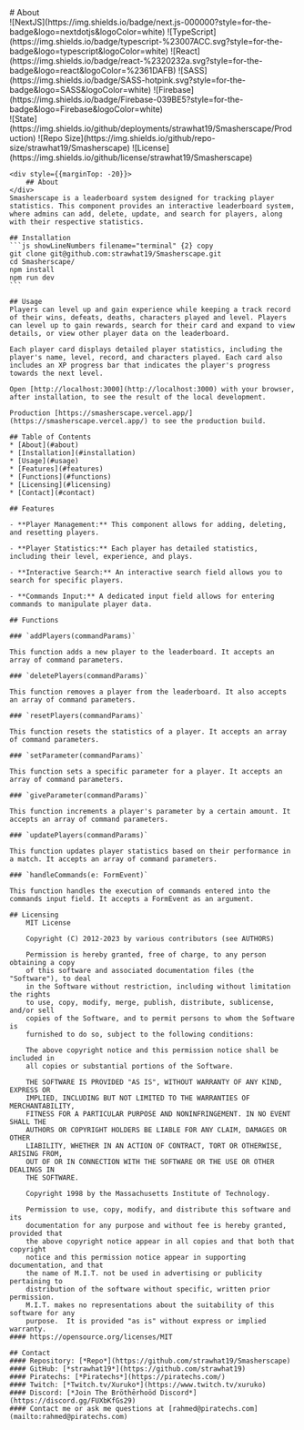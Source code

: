 
<div style={{textAlign: `center`}}>
  # About
</div>


<main className={`smasherscapeAbout`}>
    <div className={`badges`}>
        ![NextJS](https://img.shields.io/badge/next.js-000000?style=for-the-badge&logo=nextdotjs&logoColor=white)
        ![TypeScript](https://img.shields.io/badge/typescript-%23007ACC.svg?style=for-the-badge&logo=typescript&logoColor=white)
        ![React](https://img.shields.io/badge/react-%2320232a.svg?style=for-the-badge&logo=react&logoColor=%2361DAFB)
        ![SASS](https://img.shields.io/badge/SASS-hotpink.svg?style=for-the-badge&logo=SASS&logoColor=white)
        ![Firebase](https://img.shields.io/badge/Firebase-039BE5?style=for-the-badge&logo=Firebase&logoColor=white)
    </div>
    <div className={`badges threeCol`}>
        ![State](https://img.shields.io/github/deployments/strawhat19/Smasherscape/Production)
        ![Repo Size](https://img.shields.io/github/repo-size/strawhat19/Smasherscape)
        ![License](https://img.shields.io/github/license/strawhat19/Smasherscape)
    </div>

    <div style={{marginTop: -20}}>
        ## About
    </div>
    Smasherscape is a leaderboard system designed for tracking player statistics. This component provides an interactive leaderboard system, where admins can add, delete, update, and search for players, along with their respective statistics.

    ## Installation
    ```js showLineNumbers filename="terminal" {2} copy
    git clone git@github.com:strawhat19/Smasherscape.git
    cd Smasherscape/
    npm install
    npm run dev
    ```

    ## Usage
    Players can level up and gain experience while keeping a track record of their wins, defeats, deaths, characters played and level. Players can level up to gain rewards, search for their card and expand to view details, or view other player data on the leaderboard.

    Each player card displays detailed player statistics, including the player's name, level, record, and characters played. Each card also includes an XP progress bar that indicates the player's progress towards the next level.

    Open [http://localhost:3000](http://localhost:3000) with your browser, after installation, to see the result of the local development.

    Production [https://smasherscape.vercel.app/](https://smasherscape.vercel.app/) to see the production build.

    ## Table of Contents  
    * [About](#about)
    * [Installation](#installation)
    * [Usage](#usage)
    * [Features](#features)
    * [Functions](#functions)
    * [Licensing](#licensing)
    * [Contact](#contact)

    ## Features

    - **Player Management:** This component allows for adding, deleting, and resetting players.

    - **Player Statistics:** Each player has detailed statistics, including their level, experience, and plays.

    - **Interactive Search:** An interactive search field allows you to search for specific players.

    - **Commands Input:** A dedicated input field allows for entering commands to manipulate player data.

    ## Functions

    ### `addPlayers(commandParams)`

    This function adds a new player to the leaderboard. It accepts an array of command parameters.

    ### `deletePlayers(commandParams)`

    This function removes a player from the leaderboard. It also accepts an array of command parameters.

    ### `resetPlayers(commandParams)`

    This function resets the statistics of a player. It accepts an array of command parameters.

    ### `setParameter(commandParams)`

    This function sets a specific parameter for a player. It accepts an array of command parameters.

    ### `giveParameter(commandParams)`

    This function increments a player's parameter by a certain amount. It accepts an array of command parameters.

    ### `updatePlayers(commandParams)`

    This function updates player statistics based on their performance in a match. It accepts an array of command parameters.

    ### `handleCommands(e: FormEvent)`

    This function handles the execution of commands entered into the commands input field. It accepts a FormEvent as an argument.

    ## Licensing
        MIT License

        Copyright (C) 2012-2023 by various contributors (see AUTHORS)

        Permission is hereby granted, free of charge, to any person obtaining a copy
        of this software and associated documentation files (the "Software"), to deal
        in the Software without restriction, including without limitation the rights
        to use, copy, modify, merge, publish, distribute, sublicense, and/or sell
        copies of the Software, and to permit persons to whom the Software is
        furnished to do so, subject to the following conditions:

        The above copyright notice and this permission notice shall be included in
        all copies or substantial portions of the Software.

        THE SOFTWARE IS PROVIDED "AS IS", WITHOUT WARRANTY OF ANY KIND, EXPRESS OR
        IMPLIED, INCLUDING BUT NOT LIMITED TO THE WARRANTIES OF MERCHANTABILITY,
        FITNESS FOR A PARTICULAR PURPOSE AND NONINFRINGEMENT. IN NO EVENT SHALL THE
        AUTHORS OR COPYRIGHT HOLDERS BE LIABLE FOR ANY CLAIM, DAMAGES OR OTHER
        LIABILITY, WHETHER IN AN ACTION OF CONTRACT, TORT OR OTHERWISE, ARISING FROM,
        OUT OF OR IN CONNECTION WITH THE SOFTWARE OR THE USE OR OTHER DEALINGS IN
        THE SOFTWARE.
        
        Copyright 1998 by the Massachusetts Institute of Technology.

        Permission to use, copy, modify, and distribute this software and its
        documentation for any purpose and without fee is hereby granted, provided that
        the above copyright notice appear in all copies and that both that copyright
        notice and this permission notice appear in supporting documentation, and that
        the name of M.I.T. not be used in advertising or publicity pertaining to
        distribution of the software without specific, written prior permission.
        M.I.T. makes no representations about the suitability of this software for any
        purpose.  It is provided "as is" without express or implied warranty.
    #### https://opensource.org/licenses/MIT

    ## Contact
    #### Repository: [*Repo*](https://github.com/strawhat19/Smasherscape)
    #### GitHub: [*strawhat19*](https://github.com/strawhat19)
    #### Piratechs: [*Piratechs*](https://piratechs.com/)
    #### Twitch: [*Twitch.tv/Xuruko*](https://www.twitch.tv/xuruko)
    #### Discord: [*Join The Bröthērhoöd Discord*](https://discord.gg/FUXbKfGs29)
    #### Contact me or ask me questions at [rahmed@piratechs.com](mailto:rahmed@piratechs.com)
</main>